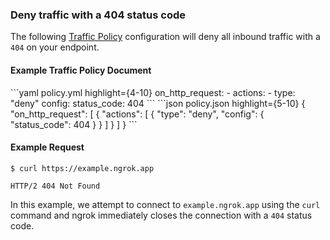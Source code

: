 

### Deny traffic with a 404 status code

The following [Traffic Policy](/traffic-policy/)
configuration will deny all inbound traffic with a `404` on your endpoint.

#### Example Traffic Policy Document

<CodeGroup>
```yaml policy.yml highlight={4-10}
on_http_request:
  - actions:
    - type: "deny"
      config:
        status_code: 404
```
```json policy.json highlight={5-10}
{
  "on_http_request": [
    {
      "actions": [
        {
          "type": "deny",
          "config": {
            "status_code": 404
          }
        }
      ]
    }
  ]
}
```
</CodeGroup>

#### Example Request

```curl
$ curl https://example.ngrok.app
```

```http
HTTP/2 404 Not Found
```

In this example, we attempt to connect to `example.ngrok.app` using the
`curl` command and ngrok immediately closes the connection with a `404` status
code.
